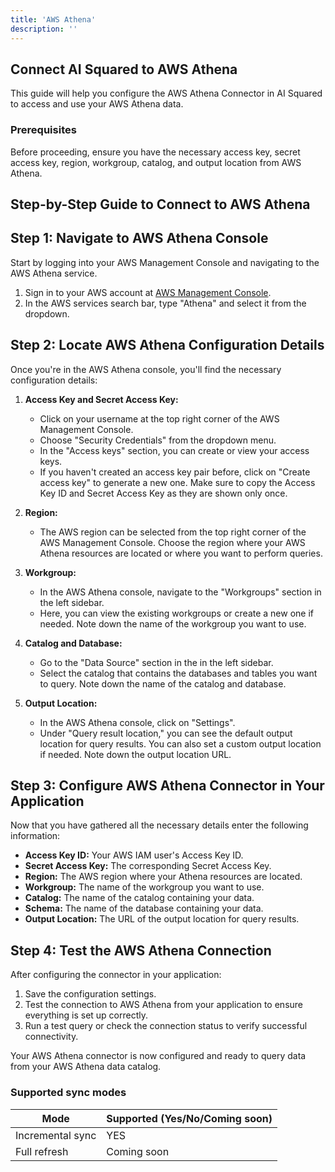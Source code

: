 ```yaml
---
title: 'AWS Athena'
description: ''
---
```


## Connect AI Squared to AWS Athena

This guide will help you configure the AWS Athena Connector in AI Squared to access and use your AWS Athena data.

### Prerequisites

Before proceeding, ensure you have the necessary access key, secret access key, region, workgroup, catalog, and output location from AWS Athena.

## Step-by-Step Guide to Connect to AWS Athena

## Step 1: Navigate to AWS Athena Console

Start by logging into your AWS Management Console and navigating to the AWS Athena service.

1. Sign in to your AWS account at [AWS Management Console](https://aws.amazon.com/console/).
2. In the AWS services search bar, type "Athena" and select it from the dropdown.

## Step 2: Locate AWS Athena Configuration Details

Once you're in the AWS Athena console, you'll find the necessary configuration details:

1. **Access Key and Secret Access Key:**
   - Click on your username at the top right corner of the AWS Management Console.
   - Choose "Security Credentials" from the dropdown menu.
   - In the "Access keys" section, you can create or view your access keys.
   - If you haven't created an access key pair before, click on "Create access key" to generate a new one. Make sure to copy the Access Key ID and Secret Access Key as they are shown only once.

2. **Region:**
   - The AWS region can be selected from the top right corner of the AWS Management Console. Choose the region where your AWS Athena resources are located or where you want to perform queries.

3. **Workgroup:**
   - In the AWS Athena console, navigate to the "Workgroups" section in the left sidebar.
   - Here, you can view the existing workgroups or create a new one if needed. Note down the name of the workgroup you want to use.

4. **Catalog and Database:**
   - Go to the "Data Source" section in the in the left sidebar.
   - Select the catalog that contains the databases and tables you want to query. Note down the name of the catalog and database.

5. **Output Location:**
   - In the AWS Athena console, click on "Settings".
   - Under "Query result location," you can see the default output location for query results. You can also set a custom output location if needed. Note down the output location URL.

## Step 3: Configure AWS Athena Connector in Your Application

Now that you have gathered all the necessary details enter the following information:
   - **Access Key ID:** Your AWS IAM user's Access Key ID.
   - **Secret Access Key:** The corresponding Secret Access Key.
   - **Region:** The AWS region where your Athena resources are located.
   - **Workgroup:** The name of the workgroup you want to use.
   - **Catalog:** The name of the catalog containing your data.
   - **Schema:** The name of the database containing your data.
   - **Output Location:** The URL of the output location for query results.

## Step 4: Test the AWS Athena Connection

After configuring the connector in your application:

1. Save the configuration settings.
2. Test the connection to AWS Athena from your application to ensure everything is set up correctly.
3. Run a test query or check the connection status to verify successful connectivity.

Your AWS Athena connector is now configured and ready to query data from your AWS Athena data catalog.

### Supported sync modes

| Mode            | Supported (Yes/No/Coming soon) |
|-----------------|--------------------------------|
| Incremental sync | YES                           |
| Full refresh     | Coming soon                   |
